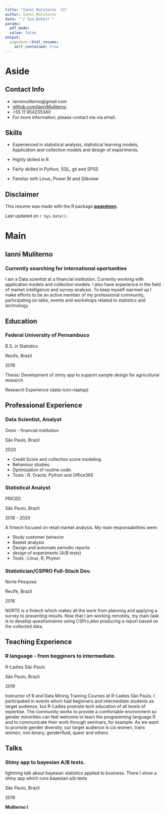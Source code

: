 ```yaml
---
title: "Ianní Muliterno  CV"
author: Ianní Muliterno
date: "`r Sys.Date()`"
params:
  pdf_mode:
  value: false
output:
  pagedown::html_resume:
    self_contained: true
---
```


Aside
================================================================================




Contact Info {#contact}
--------------------------------------------------------------------------------

- <i class="fa fa-envelope"></i> iannimuliterno@gmail.com
- <i class="fa fa-github"></i> [github.com/IanniMuliterno](https://github.com/IanniMuliterno)
- <i class="fa fa-phone"></i> +55 11 954235340
- For more information, please contact me via email.


Skills {#skills}
--------------------------------------------------------------------------------

- Experienced in statistical analysis, statistical learning models, Application and collection models and design of experiments.

- Highly skilled in R

- Fairly skilled in Python, SQL, git and SPSS

- Familiar with Linux, Power BI and Qlikview


Disclaimer {#disclaimer}
--------------------------------------------------------------------------------

This resume was made with the R package [**pagedown**](https://github.com/rstudio/pagedown).

Last updated on `r Sys.Date()`.



Main
================================================================================

Ianní Muliterno {#title}
--------------------------------------------------------------------------------

### Currently searching for international oportunities

I am a Data scientist at a financial institution. Currently working with application models and collection models. I also have experience in the field of market intelligence and survey analysis.
To keep myself warmed up I make efforts to be an active member of my professional community, participating on talks, events and workshops related to statistics and technology.


Education {data-icon=graduation-cap data-concise=true}
--------------------------------------------------------------------------------

### Federal University of Pernambuco

B.S. in Statistics

Recife, Brazil

2018

Thesis: Development of shiny app to support sample design for agricultural research

Research Experience {data-icon=laptop}

Professional Experience {data-icon=suitcase}
--------------------------------------------------------------------------------

### Data Scientist, Analyst
Omni - financial institution

São Paulo, Brazil

2020

- Credit Score and collection score modeling.
- Behaviour studies.
- Optimization of routine code.
- Tools : R. Oracle, Python and Office365


### Statistical Analyst
PRICED

São Paulo, Brazil

2018 - 2020

A fintech focused on retail market analysis. My main responsabilities were:

- Study customer behavior
- Basket  analysis
- Design and automate periodic reports 
- design of experiments (A/B tests)
- Tools : Linux, R, Phyton

### Statistician/CSPRO Full-Stack Dev.
Norte Pesquisa

Recife, Brazil

2016

NORTE is a fintech which makes all the work from planning and applying a survey to presenting results. Now that I am working remotely, my main task is to develop questionnaires using CSPro,also producing a report based on the collected data.


Teaching Experience {data-icon=chalkboard-teacher}
--------------------------------------------------------------------------------

### R language - from begginers to intermediate.
R-Ladies São Paulo

São Paulo, Brazil

2019

Instructor of R and Data Mining Training Courses at R-Ladies São Paulo. I participated in events which had beginners and intermediate students as target audience, but R-Ladies promote tech education of all levels of expertise.
The community works to provide a comfortable environment so gender minorities can feel welcome to learn the programming language R and to communicate their work through seminars, for example.
As we want to promote gender diversity, our target audience is cis women, trans women, non binary, genderfluid, queer and others.


Talks {data-icon=file}
--------------------------------------------------------------------------------

### Shiny app to bayesian A/B tests.

lightning talk about bayesian statistics applied to business. There I show a shiny app which runs bayesian a/b tests

São Paulo, Brazil

2019

**Muliterno I**.

